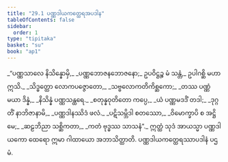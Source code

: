 ```yaml
---
title: "29.1 ပဏ္ဏဒါယကတ္ထေရအပဒါန"
tableOfContents: false
sidebar:
  order: 1
type: "tipitaka"
basket: "su"
book: "ap1"
---
```



<DynamicBreadcrumb />

<Division number="1" book="ap1">

<Paragraph number="3287" book="ap1">
_“ပဏ္ဏသာလေ နိသိန္နောမှိ,_  
_ပဏ္ဏဘောဇနဘောဇနော;_  
ဥပဝိဋ္ဌဉ္စ မံ သန္တံ,_  
ဥပါဂစ္ဆိ မဟာဣသိ._  

</Paragraph>

</Division>
<Division number="2" book="ap1">

<Paragraph number="3288" type="verses" book="ap1">
_သိဒ္ဓတ္ထော လောကပဇ္ဇောတော,_  
_သဗ္ဗလောကတိကိစ္ဆကော;_  
_တဿ ပဏ္ဏံ မယာ ဒိန္နံ,_  
_နိသိန္နံ ပဏ္ဏသန္ထရေ._  

</Paragraph>

</Division>
<Division number="3" book="ap1">

<Paragraph number="3289" type="verses" book="ap1">
_စတုန္နဝုတိတော ကပ္ပေ,_  
_ယံ ပဏ္ဏမဒဒိံ တဒါ;_  
_ဒုဂ္ဂတိံ နာဘိဇာနာမိ,_  
_ပဏ္ဏဒါနဿိဒံ ဖလံ._  

</Paragraph>

</Division>
<Division number="4" book="ap1">

<Paragraph number="3290" type="verses" book="ap1">
_ပဋိသမ္ဘိဒါ စတဿော,_  
_ဝိမောက္ခာပိ စ အဋ္ဌိမေ;_  
_ဆဠဘိညာ သစ္ဆိကတာ,_  
_ကတံ ဗုဒ္ဓဿ သာသနံ”._  

</Paragraph>

<Paragraph number="3291" book="ap1">
ဣတ္ထံ သုဒံ အာယသ္မာ ပဏ္ဏဒါယကော ထေရော ဣမာ ဂါထာယော အဘာသိတ္ထာတိ.

</Paragraph>
</Division>

<Paragraph number="3292" type="center" book="ap1">
ပဏ္ဏဒါယကတ္ထေရဿာပဒါနံ ပဌမံ.
</Paragraph>